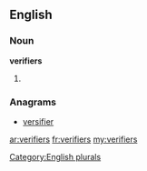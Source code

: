 ==English==

===Noun===
'''verifiers'''

# {{plural of|[[verifier]]}}

===Anagrams===
* [[versifier#English|versifier]]

[[Category:English plurals]]

[[ar:verifiers]]
[[fr:verifiers]]
[[my:verifiers]]